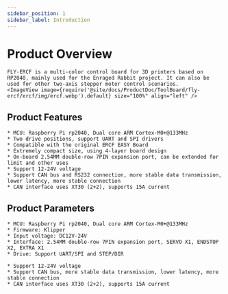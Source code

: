 ```yaml
---
sidebar_position: 1
sidebar_label: Introduction
---
```






# Product Overview

    FLY-ERCF is a multi-color control board for 3D printers based on RP2040, mainly used for the Enraged Rabbit project. It can also be used for other two-axis stepper motor control scenarios.
    <ImageView image={require('@site/docs/ProductDoc/ToolBoard/fly-ercf/ercf/img/ercf.webp').default} size="100%" align="left" />

## Product Features

    * MCU: Raspberry Pi rp2040, Dual core ARM Cortex-M0+@133MHz
    * Two drive positions, support UART and SPI drivers
    * Compatible with the original ERCF EASY Board
    * Extremely compact size, using 4-layer board design
    * On-board 2.54MM double-row 7PIN expansion port, can be extended for limit and other uses
    * Support 12-24V voltage
    * Support CAN bus and RS232 connection, more stable data transmission, lower latency, more stable connection
    * CAN interface uses XT30 (2+2), supports 15A current

## Product Parameters

    * MCU: Raspberry Pi rp2040, Dual core ARM Cortex-M0+@133MHz
    * Firmware: Klipper
    * Input voltage: DC12V-24V
    * Interface: 2.54MM double-row 7PIN expansion port, SERVO X1, ENDSTOP X2, EXTRA X1
    * Drive: Support UART/SPI and STEP/DIR

    * Support 12-24V voltage
    * Support CAN bus, more stable data transmission, lower latency, more stable connection
    * CAN interface uses XT30 (2+2), supports 15A current
